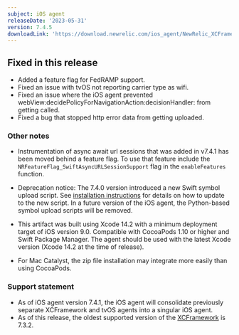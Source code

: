 ```yaml
---
subject: iOS agent
releaseDate: '2023-05-31'
version: 7.4.5
downloadLink: 'https://download.newrelic.com/ios_agent/NewRelic_XCFramework_Agent_7.4.5.zip'
---
```


## Fixed in this release

* Added a feature flag for FedRAMP support.
* Fixed an issue with tvOS not reporting carrier type as wifi.
* Fixed an issue where the iOS agent prevented webView:decidePolicyForNavigationAction:decisionHandler: from getting called.
* Fixed a bug that stopped http error data from getting uploaded.

### Other notes

* Instrumentation of async await url sessions that was added in v7.4.1 has been moved behind a feature flag. To use that feature include the `NRFeatureFlag_SwiftAsyncURLSessionSupport` flag in the `enableFeatures` function.

* Deprecation notice: The 7.4.0 version introduced a new Swift symbol upload script. See [installation instructions](/docs/mobile-monitoring/new-relic-mobile-ios/installation/spm-installation#configure-using-swift-package-manager) for details on how to update to the new script. In a future version of the iOS agent, the Python-based symbol upload scripts will be removed.

* This artifact was built using Xcode 14.2 with a minimum deployment target of iOS version 9.0. Compatible with CocoaPods 1.10 or higher and Swift Package Manager. The agent should be used with the latest Xcode version (Xcode 14.2 at the time of release).

* For Mac Catalyst, the zip file installation may integrate more easily than using CocoaPods.

### Support statement

* As of iOS agent version 7.4.1, the iOS agent will consolidate previously separate XCFramework and tvOS agents into a singular iOS agent.
* As of this release, the oldest supported version of the [XCFramework](/docs/release-notes/mobile-release-notes/xcframework-release-notes/xcframework-agent-732) is 7.3.2.
